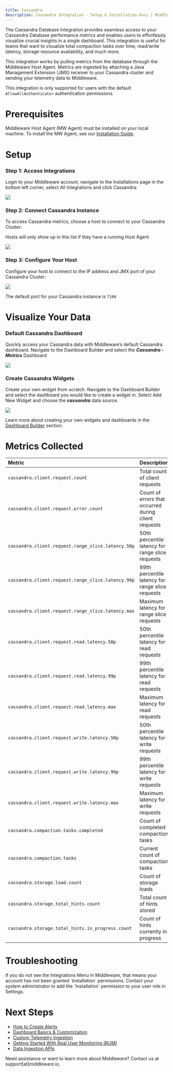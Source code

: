 ```yaml
---
title: Cassandra
description: Cassandra Integration - Setup & Installation Docs | Middleware
---
```


The Cassandra Database Integration provides seamless access to your Cassandra Database performance metrics and enables users to effortlessly visualize crucial insights in a single dashboard. This integration is useful for teams that want to visualize total compaction tasks over time, read/write latency, storage resource availability, and much more.

This integration works by pulling metrics from the database through the Middleware Host Agent. Metrics are ingested by attaching a Java Management Extension (JMX) receiver to your Cassandra cluster and sending your telemetry data to Middleware.

<Note> This integration is only supported for users with the default `AllowAllAuthenticator` authentication permissions. </Note>

# Prerequisites

Middleware Host Agent (MW Agent) must be installed on your local machine. To install the MW Agent, see our [Installation Guide](https://docs.middleware.io/agent-installation/overview).

# Setup

### Step 1: Access Integrations

Login to your Middleware account, navigate to the Installations page in the bottom left corner, select All Integrations and click Cassandra:

<img src="/images/integration/cassandra-integration-page.png" />

### Step 2: Connect Cassandra Instance

To access Cassandra metrics, choose a host to connect to your Cassandra Cluster:

<Note>Hosts will only show up in this list if they have a running Host Agent</Note>

<img src="/images/integration/cassandra-host.png" />

### Step 3: Configure Your Host

Configure your host to connect to the IP address and JMX port of your Cassandra Cluster:

<img src="/images/integration/cassandra-connectivity.png" />

<Note> The default port for your Cassandra instance is `7199` </Note>

# Visualize Your Data

### Default Cassandra Dashboard

Quickly access your Cassandra data with Middleware’s default Cassandra dashboard. Navigate to the Dashboard Builder and select the ***Cassandra - Metrics*** Dashboard

<img src="/images/integration/cassandra-dashboard.png" />

### Create Cassandra Widgets

Create your own widget from scratch. Navigate to the Dashboard Builder and select the dashboard you would like to create a widget in. Select Add New Widget and choose the ***cassandra*** data source.

<img src="/images/integration/cassandra-widget.png" />

<Note> Learn more about creating your own widgets and dashboards in the [Dashboard Builder](https://docs.middleware.io/workflow/custom-dashboard/build-custom-dashboard) section. </Note>

# Metrics Collected

|  __Metric__ | __Description__  |
|:---|:---|
| `cassandra.client.request.count` | Total count of client requests |
| `cassandra.client.request.error.count` | Count of errors that occurred during client requests |
| `cassandra.client.request.range_slice.latency.50p` | 50th percentile latency for range slice requests |
| `cassandra.client.request.range_slice.latency.99p` | 99th percentile latency for range slice requests |
| `cassandra.client.request.range_slice.latency.max` | Maximum latency for range slice requests |
| `cassandra.client.request.read.latency.50p` | 50th percentile latency for read requests |
| `cassandra.client.request.read.latency.99p` | 99th percentile latency for read requests |
| `cassandra.client.request.read.latency.max` | Maximum latency for read requests |
| `cassandra.client.request.write.latency.50p` | 50th percentile latency for write requests |
| `cassandra.client.request.write.latency.99p` | 99th percentile latency for write requests |
| `cassandra.client.request.write.latency.max` | Maximum latency for write requests |
| `cassandra.compaction.tasks.completed` | Count of completed compaction tasks |
| `cassandra.compaction.tasks` | Current count of compaction tasks |
| `cassandra.storage.load.count` | Count of storage loads |
| `cassandra.storage.total_hints.count` | Total count of hints stored |
| `cassandra.storage.total_hints.in_progress.count` | Count of hints currently in progress |

# Troubleshooting

<Accordion title="Missing Integrations Menu">
  If you do not see the Integrations Menu in Middleware, that means your account has not been granted `Installation` permissions. Contact your system administrator to add the `Installation` permission to your user role in Settings.
</Accordion>

# Next Steps

- [How to Create Alerts](https://docs.middleware.io/workflow/alerting/setup-alert)
- [Dashboard Basics & Customization](https://docs.middleware.io/workflow/custom-dashboard/dashboard-builder-overview)
- [Custom Telemetry Ingestion](https://docs.middleware.io/open-telemetry/otel-getting-started)
- [Getting Started With Real User Monitoring (RUM)](https://docs.middleware.io/rum/rum-overview)
- [Data Ingestion APIs](https://docs.middleware.io/data-ingestion-apis/opentelemetry-metrics)




<Note> Need assistance or want to learn more about Middleware? Contact us at support[at]middleware.io. </Note>